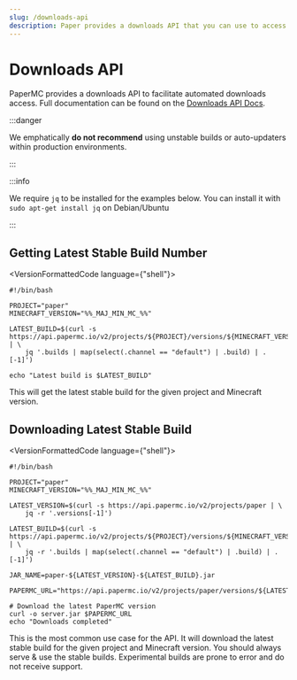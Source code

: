 ```yaml
---
slug: /downloads-api
description: Paper provides a downloads API that you can use to access builds.
---
```


# Downloads API

PaperMC provides a downloads API to facilitate automated downloads access. Full documentation can be
found on the [Downloads API Docs](https://api.papermc.io/docs).

:::danger

We emphatically **do not recommend** using unstable builds or auto-updaters within production environments.

:::

:::info

We require `jq` to be installed for the examples below. You can install it with `sudo apt-get install jq` on Debian/Ubuntu

:::

## Getting Latest Stable Build Number

<VersionFormattedCode language={"shell"}>
```
#!/bin/bash

PROJECT="paper"
MINECRAFT_VERSION="%%_MAJ_MIN_MC_%%"

LATEST_BUILD=$(curl -s https://api.papermc.io/v2/projects/${PROJECT}/versions/${MINECRAFT_VERSION}/builds | \
    jq '.builds | map(select(.channel == "default") | .build) | .[-1]')

echo "Latest build is $LATEST_BUILD"
```
</VersionFormattedCode>

This will get the latest stable build for the given project and Minecraft version.

## Downloading Latest Stable Build

<VersionFormattedCode language={"shell"}>
```
#!/bin/bash

PROJECT="paper"
MINECRAFT_VERSION="%%_MAJ_MIN_MC_%%"

LATEST_VERSION=$(curl -s https://api.papermc.io/v2/projects/paper | \
    jq -r '.versions[-1]')

LATEST_BUILD=$(curl -s https://api.papermc.io/v2/projects/${PROJECT}/versions/${MINECRAFT_VERSION}/builds | \
    jq -r '.builds | map(select(.channel == "default") | .build) | .[-1]')

JAR_NAME=paper-${LATEST_VERSION}-${LATEST_BUILD}.jar

PAPERMC_URL="https://api.papermc.io/v2/projects/paper/versions/${LATEST_VERSION}/builds/${LATEST_BUILD}/downloads/${JAR_NAME}"

# Download the latest PaperMC version
curl -o server.jar $PAPERMC_URL
echo "Downloads completed"
```
</VersionFormattedCode>

This is the most common use case for the API. It will download the latest stable build for the given project and
Minecraft version. You should always serve & use the stable builds. Experimental builds are prone to error and
do not receive support.
